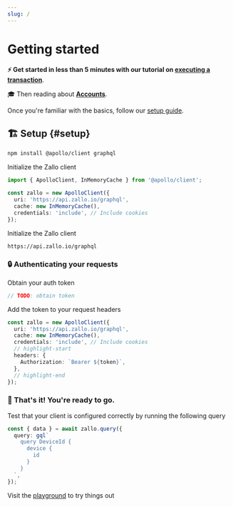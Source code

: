 ```yaml
---
slug: /
---
```



# Getting started

**⚡ Get started in less than 5 minutes with our tutorial on [executing a transaction](/tutorials/transaction)**.

🎓 Then reading about **[Accounts](/concepts/account)**.

Once you're familiar with the basics, follow our [setup guide](#setup).

## 🏗️ Setup {#setup}

<!--
**What you'll need**

- A GraphQL client. We recommend [Apollo](https://www.apollographql.com/docs/react/get-started).
-->

<Tabs>
  <TabItem value="NodeJS">

```bash npm2yarn
npm install @apollo/client graphql
```

Initialize the Zallo client

```typescript
import { ApolloClient, InMemoryCache } from '@apollo/client';

const zallo = new ApolloClient({
  uri: 'https://api.zallo.io/graphql',
  cache: new InMemoryCache(),
  credentials: 'include', // Include cookies
});
```

  </TabItem>
  <TabItem value="Other">

Initialize the Zallo client

```http title="Our GraphQL endpoint"
https://api.zallo.io/graphql
```

  </TabItem>
</Tabs>

### 🔒 Authenticating your requests

Obtain your auth token

```typescript
// TODO: obtain token
```

Add the token to your request headers

```typescript
const zallo = new ApolloClient({
  uri: 'https://api.zallo.io/graphql',
  cache: new InMemoryCache(),
  credentials: 'include', // Include cookies
  // highlight-start
  headers: {
    Authorization: `Bearer ${token}`,
  },
  // highlight-end
});
```

### 🎉 That's it! You're ready to go.

Test that your client is configured correctly by running the following query

```typescript
const { data } = await zallo.query({
  query: gql`
    query DeviceId {
      device {
        id
      }
    }
  `,
});
```

Visit the [playground](/playground) to try things out
